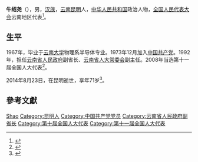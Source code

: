 '''牛绍尧'''（{{bd|1944年|5月|2014年|8月23日|catIdx=Niu}}），男，[[汉族|汉族]]，[[云南|云南]][[昆明|昆明]]人，[[中华人民共和国|中华人民共和国]]政治人物，[[全国人民代表大会|全国人民代表大会]]云南地区代表<ref>{{cite web|author=新华网|title=第十一届全国人大代表|url=http://news.xinhuanet.com/ziliao/2008-03/03/content_7708230.htm?node=36628|publisher=新华网|accessdate=2014-01-07|archive-date=2014-01-10|archive-url=https://web.archive.org/web/20140110211415/http://news.xinhuanet.com/ziliao/2008-03/03/content_7708230.htm?node=36628|dead-url=no}}</ref>。

== 生平 ==
1967年，毕业于[[云南大学|云南大学]]物理系半导体专业。1973年12月加入[[中国共产党|中国共产党]]。1992年，担任[[云南省人民政府|云南省人民政府]]副省长、[[云南省人大常委会|云南省人大常委会]]副主任。2008年当选第十一届全国人大代表<ref>{{cite news|title=全国人大代表信息-牛绍尧|url= http://210.82.31.1:8084/delegate/viewDelegate.action?dbid=112348|accessdate=2013-04-05|newspaper=全国人大网}}</ref>。

2014年8月23日，在昆明逝世，享年71岁<ref>{{cite news|title=牛绍尧同志逝世|url=http://cpc.people.com.cn/n/2014/0827/c87393-25545970.html|accessdate=2014-08-30|newspaper=人民网|archive-date=2019-06-10|archive-url=https://web.archive.org/web/20190610042258/http://cpc.people.com.cn/n/2014/0827/c87393-25545970.html|dead-url=no}}</ref>。

== 參考文獻 ==
{{reflist}}

{{Authority control}}
{{DEFAULTSORT:Niu}}
[[Category:牛姓|Shao]]
[[Category:昆明人|Category:昆明人]]
[[Category:中国共产党党员|Category:中国共产党党员]]
[[Category:云南省人民政府副省长|Category:云南省人民政府副省长]]
[[Category:第十届全国人大代表|Category:第十届全国人大代表]]
[[Category:第十一届全国人大代表|Category:第十一届全国人大代表]]
